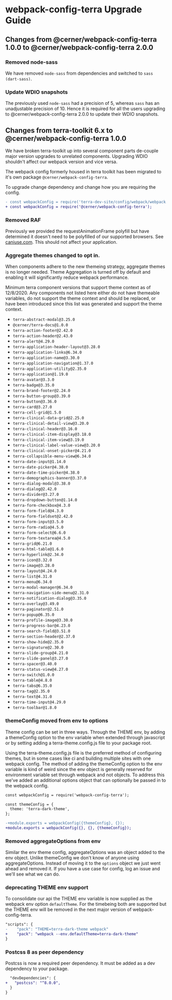 
<Badge />

# webpack-config-terra Upgrade Guide

## Changes from @cerner/webpack-config-terra 1.0.0 to @cerner/webpack-config-terra 2.0.0

### Removed node-sass

We have removed `node-sass` from dependencies and switched to `sass (dart-sass)`.

### Update WDIO snapshots

The previously used `node-sass` had a precision of 5, whereas `sass` has an unadjustable precision of 10. Hence it is required for all the users upgrading to @cerner/webpack-config-terra 2.0.0 to update their WDIO snapshots.

## Changes from terra-toolkit 6.x  to @cerner/webpack-config-terra 1.0.0

We have broken terra-toolkit up into several component parts de-couple major version upgrades to unrelated components. Upgrading WDIO shouldn't affect our webpack version and vice versa.

The webpack config formerly housed in terra toolkit has been migrated to it's own package `@cerner/webpack-config-terra`.

To upgrade change dependency and change how you are requiring the config.

```diff
- const webpackConfig = require('terra-dev-site/config/webpack/webpack.config');
+ const webpackConfig = require('@cerner/webpack-config-terra');
```

### Removed RAF

Previously we provided the requestAnimationFrame polyfill but have determined it doesn't need to be polyfilled of our supported browsers. See [caniuse.com](https://caniuse.com/requestanimationframe). This should not affect your application.

### Aggregate themes changed to opt in.

When components adhere to the new themeing strategy, aggregate themes is no longer needed. Theme Aggregation is turned off by default and enabling it will significantly reduce webpack performance.

Minimum terra component versions that support theme context as of 12/8/2020. Any components not listed here either do not have themeable variables, do not support the theme context and should be replaced, or have been introduced since this list was generated and support the theme context.

  * `terra-abstract-modal@3.25.0`
  * `@cerner/terra-docs@1.0.0`
  * `terra-action-footer@2.42.0`
  * `terra-action-header@2.43.0`
  * `terra-alert@4.29.0`
  * `terra-application-header-layout@3.28.0`
  * `terra-application-links@6.34.0`
  * `terra-application-name@3.30.0`
  * `terra-application-navigation@1.37.0`
  * `terra-application-utility@2.35.0`
  * `terra-application@1.19.0`
  * `terra-avatar@3.3.0`
  * `terra-badge@3.35.0`
  * `terra-brand-footer@2.24.0`
  * `terra-button-group@3.39.0`
  * `terra-button@3.36.0`
  * `terra-card@3.27.0`
  * `terra-cell-grid@1.5.0`
  * `terra-clinical-data-grid@2.25.0`
  * `terra-clinical-detail-view@3.20.0`
  * `terra-clinical-header@3.16.0`
  * `terra-clinical-item-display@3.18.0`
  * `terra-clinical-item-view@3.19.0`
  * `terra-clinical-label-value-view@3.20.0`
  * `terra-clinical-onset-picker@4.21.0`
  * `terra-collapsible-menu-view@6.34.0`
  * `terra-date-input@1.14.0`
  * `terra-date-picker@4.38.0`
  * `terra-date-time-picker@4.38.0`
  * `terra-demographics-banner@3.37.0`
  * `terra-dialog-modal@3.38.0`
  * `terra-dialog@2.42.0`
  * `terra-divider@3.27.0`
  * `terra-dropdown-button@1.14.0`
  * `terra-form-checkbox@4.3.0`
  * `terra-form-field@4.3.0`
  * `terra-form-fieldset@2.42.0`
  * `terra-form-input@3.5.0`
  * `terra-form-radio@4.5.0`
  * `terra-form-select@6.6.0`
  * `terra-form-textarea@4.5.0`
  * `terra-grid@6.21.0`
  * `terra-html-table@1.6.0`
  * `terra-hyperlink@2.34.0`
  * `terra-icon@3.32.0`
  * `terra-image@3.28.0`
  * `terra-layout@4.24.0`
  * `terra-list@4.31.0`
  * `terra-menu@6.34.0`
  * `terra-modal-manager@6.34.0`
  * `terra-navigation-side-menu@2.31.0`
  * `terra-notification-dialog@3.35.0`
  * `terra-overlay@3.49.0`
  * `terra-paginator@2.51.0`
  * `terra-popup@6.35.0`
  * `terra-profile-image@3.30.0`
  * `terra-progress-bar@4.23.0`
  * `terra-search-field@3.51.0`
  * `terra-section-header@2.37.0`
  * `terra-show-hide@2.35.0`
  * `terra-signature@2.30.0`
  * `terra-slide-group@4.21.0`
  * `terra-slide-panel@3.27.0`
  * `terra-spacer@3.40.0`
  * `terra-status-view@4.27.0`
  * `terra-switch@1.0.0`
  * `terra-table@4.8.0`
  * `terra-tabs@6.35.0`
  * `terra-tag@2.35.0`
  * `terra-text@4.31.0`
  * `terra-time-input@4.29.0`
  * `terra-toolbar@1.8.0`

### themeConfig moved from env to options

Theme config can be set in three ways. Through the THEME env, by adding a themeConfig option to the env variable when extended through javascript or by setting adding a terra-theme.config.js file to your package root.

Using the terra-theme.config.js file is the preferred method of configuring themes, but in some cases like ci and building multiple sites with one webpack config. The method of adding the themeConfig option to the env variable is kind of weird since the env object is generally reserved for environment variable set through webpack and not objects. To address this we've added an additional options object that can optionally be passed in to the webpack config.

```diff
const webpackConfig = require('webpack-config-terra');

const themeConfig = {
  theme: 'terra-dark-theme',
};

-+module.exports = webpackConfig({themeConfig}, {});
+module.exports = webpackConfig({}, {}, {themeConfig});

```

### Removed aggregateOptions from env

Similar the env theme config, aggregateOptions was an object added to the env object. Unlike themeConfig we don't know of anyone using aggregateOptions. Instead of moving it to the `options` object we just went ahead and removed it. If you have a use case for config, log an issue and we'll see what we can do.

### deprecating THEME env support

To consolidate our api the THEME env variable is now supplied as the webpack env option `defaultTheme`. For the timebeing both are supported but the THEME env will be removed in the next major version of webpack-config-terra.

```diff
"scripts": {
-    "pack": "THEME=terra-dark-theme webpack"
+    "pack": "webpack --env.defaultTheme=terra-dark-theme"
}
```

### Postcss 8 as peer dependency

Postcss is now a required peer dependency. It must be added as a dev dependency to your package.

```diff
  "devDependencies": {
+   "postcss": "^8.0.0",
  }
}
```
